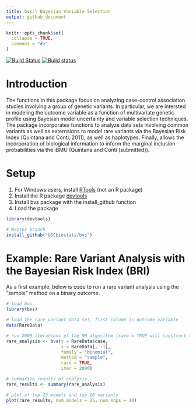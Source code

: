 ```yaml
---
title: bvs:\ Bayesian Variable Selection
output: github_document
---
```


<!-- README.md is generated from README.Rmd. Please edit that file -->

```r
knitr::opts_chunk$set(
  collapse = TRUE,
  comment = "#>"
)
```

[![Build Status](https://travis-ci.org/USCbiostats/bvs.svg?branch=master)](https://travis-ci.org/USCbiostats/bvs)
[![Build status](https://ci.appveyor.com/api/projects/status/6pw56o39laqjpx37?svg=true)](https://ci.appveyor.com/project/gmweaver/bvs)

# Introduction

The functions in this package focus on analyzing case-control association studies involving a group of genetic variants. 
In particular, we are intersted in modeling the outcome variable as a function of multivariate genetic profile using
Bayesian model uncertainty and variable selection techniques. The package incorporates functions to analyze data sets
involving common variants as well as externsions to model rare variants via the Bayesian Risk Index (Quintana and Conti, 2011), 
as well as haplotypes. Finally, allows the incorporation of biological information to inform the marginal inclusion probabilities
via the iBMU (Quintana and Conti (submitted)).

# Setup

1. For Windows users, install [RTools](https://cran.r-project.org/bin/windows/Rtools/) (not an R package)
2. Install the R package [devtools](https://github.com/hadley/devtools)
3. Install bvs package with the install_github function 
4. Load the package

```r
library(devtools)

# Master branch
install_github("USCbiostats/bvs")
```

# Example: Rare Variant Analysis with the Bayesian Risk Index (BRI)

As a first example, below is code to run a rare variant analysis using the "sample" method on a binary outcome.

```r

# load bvs
library(bvs)

# load the rare variant data set, first column is outcome variable
data(RareData)

# run 2000 iterations of the MH algorithm (rare = TRUE will construct the BRI) 
rare_analysis <- bvs(y = RareData$case, 
                     x = RareData[, -1],
                     family = "binomial",
                     method = "sample", 
                     rare = TRUE,
                     iter = 2000)

# summarize results of analysis
rare_results <- summary(rare_analysis)

# plot of top 25 models and top 10 variants
plot(rare_results, num_models = 25, num_snps = 10)
```




